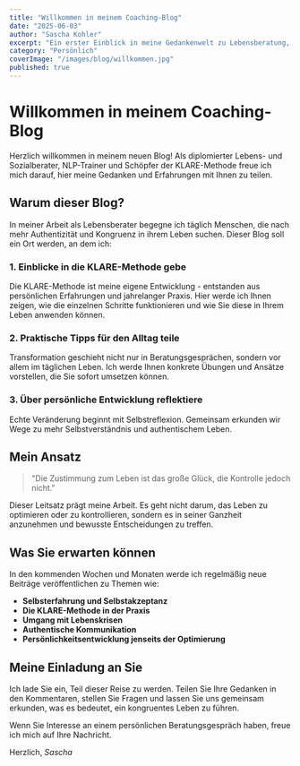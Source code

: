 ```yaml
---
title: "Willkommen in meinem Coaching-Blog"
date: "2025-06-03"
author: "Sascha Kohler"
excerpt: "Ein erster Einblick in meine Gedankenwelt zu Lebensberatung, der KLARE-Methode und authentischer Transformation."
category: "Persönlich"
coverImage: "/images/blog/willkommen.jpg"
published: true
---
```


# Willkommen in meinem Coaching-Blog

Herzlich willkommen in meinem neuen Blog! Als diplomierter Lebens- und Sozialberater, NLP-Trainer und Schöpfer der KLARE-Methode freue ich mich darauf, hier meine Gedanken und Erfahrungen mit Ihnen zu teilen.

## Warum dieser Blog?

In meiner Arbeit als Lebensberater begegne ich täglich Menschen, die nach mehr Authentizität und Kongruenz in ihrem Leben suchen. Dieser Blog soll ein Ort werden, an dem ich:

### 1. Einblicke in die KLARE-Methode gebe

Die KLARE-Methode ist meine eigene Entwicklung - entstanden aus persönlichen Erfahrungen und jahrelanger Praxis. Hier werde ich Ihnen zeigen, wie die einzelnen Schritte funktionieren und wie Sie diese in Ihrem Leben anwenden können.

### 2. Praktische Tipps für den Alltag teile

Transformation geschieht nicht nur in Beratungsgesprächen, sondern vor allem im täglichen Leben. Ich werde Ihnen konkrete Übungen und Ansätze vorstellen, die Sie sofort umsetzen können.

### 3. Über persönliche Entwicklung reflektiere

Echte Veränderung beginnt mit Selbstreflexion. Gemeinsam erkunden wir Wege zu mehr Selbstverständnis und authentischem Leben.

## Mein Ansatz

> "Die Zustimmung zum Leben ist das große Glück, die Kontrolle jedoch nicht."

Dieser Leitsatz prägt meine Arbeit. Es geht nicht darum, das Leben zu optimieren oder zu kontrollieren, sondern es in seiner Ganzheit anzunehmen und bewusste Entscheidungen zu treffen.

## Was Sie erwarten können

In den kommenden Wochen und Monaten werde ich regelmäßig neue Beiträge veröffentlichen zu Themen wie:

- **Selbsterfahrung und Selbstakzeptanz**
- **Die KLARE-Methode in der Praxis**
- **Umgang mit Lebenskrisen**
- **Authentische Kommunikation**
- **Persönlichkeitsentwicklung jenseits der Optimierung**

## Meine Einladung an Sie

Ich lade Sie ein, Teil dieser Reise zu werden. Teilen Sie Ihre Gedanken in den Kommentaren, stellen Sie Fragen und lassen Sie uns gemeinsam erkunden, was es bedeutet, ein kongruentes Leben zu führen.

Wenn Sie Interesse an einem persönlichen Beratungsgespräch haben, freue ich mich auf Ihre Nachricht.

Herzlich,
*Sascha*
